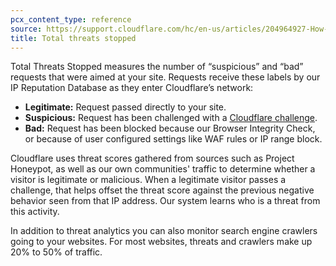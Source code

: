 ```yaml
---
pcx_content_type: reference
source: https://support.cloudflare.com/hc/en-us/articles/204964927-How-does-Cloudflare-calculate-Total-threats-stopped-
title: Total threats stopped
---
```


Total Threats Stopped measures the number of “suspicious” and “bad” requests that were aimed at your site. Requests receive these labels by our IP Reputation Database as they enter Cloudflare’s network:

- **Legitimate:** Request passed directly to your site.
- **Suspicious:** Request has been challenged with a [Cloudflare challenge](/waf/reference/cloudflare-challenges/).
- **Bad:** Request has been blocked because our Browser Integrity Check, or because of user configured settings like WAF rules or IP range block.

Cloudflare uses threat scores gathered from sources such as Project Honeypot, as well as our own communities' traffic to determine whether a visitor is legitimate or malicious. When a legitimate visitor passes a challenge, that helps offset the threat score against the previous negative behavior seen from that IP address. Our system learns who is a threat from this activity.

In addition to threat analytics you can also monitor search engine crawlers going to your websites. For most websites, threats and crawlers make up 20% to 50% of traffic.
